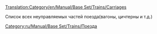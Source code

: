 [[Translation:Category/en/Manual/Base Set/Trains/Carriages]]

Список всех неуправляемых частей поезда(вагоны, цичтерны и т.д.)

[[Category:ru/Manual/Base Set/Trains/Поезда]]